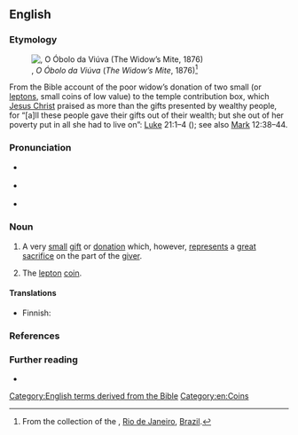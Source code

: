 ==English==
{{was wotd|2018|October|26}}

===Etymology===
[[File:João Zeferino da Costa - O óbolo da viúva, 1876.jpg|thumb|{{w|João Zeferino da Costa}}, ''O Óbolo da Viúva'' (''The Widow’s Mite'', 1876)<ref>From the collection of the {{w|Museu Nacional de Belas Artes}}, [[Rio de Janeiro]], [[Brazil]].</ref>]]

From the Bible account of the poor widow’s donation of two small {{l|en|mite|mites}} (or [[lepton]]s, small coins of low value) to the temple contribution box, which [[Jesus Christ]] praised as more than the gifts presented by wealthy people, for “[a]ll these people gave their gifts out of their wealth; but she out of her poverty put in all she had to live on”: [[Luke]] 21:1–4 (''{{w|New International Version}}''); see also [[Mark]] 12:38–44.

===Pronunciation===
* {{a|RP}} {{IPA|/ˈwɪdəʊs ˈmaɪt/|lang=en}}
* {{a|GA}} {{IPA|/ˈwɪdoʊs ˈmaɪt/|lang=en}}
* {{hyphenation|wi|dow's mite|lang=en}}

===Noun===
{{en-noun|head=[[widow]][['s]] [[mite]]}}

# {{lb|en|idiomatic}} A very [[small]] [[gift#Noun|gift]] or [[donation]] which, however, [[represent]]s a [[great #Adjective|great]] [[sacrifice#Noun|sacrifice]] on the part of the [[giver]].
# {{lb|en|numismatics}} The [[lepton]] [[coin#Noun|coin]].

====Translations====
{{trans-top|very small gift or donation}}
* Finnish: {{t|fi|[[lesken]] [[ropo]]}}
{{trans-mid}}
{{trans-bottom}}

{{trans-see|numismatics: lepton|lepton}}

===References===
<references />

===Further reading===
* {{pedia|lesson of the widow's mite}}

[[Category:English terms derived from the Bible]]
[[Category:en:Coins]]